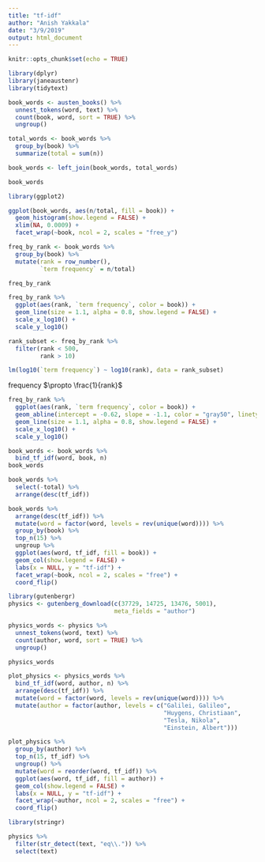 ```yaml
---
title: "tf-idf"
author: "Anish Yakkala"
date: "3/9/2019"
output: html_document
---
```


```r
knitr::opts_chunk$set(echo = TRUE)
```

```r
library(dplyr)
library(janeaustenr)
library(tidytext)

```

```r
book_words <- austen_books() %>%
  unnest_tokens(word, text) %>%
  count(book, word, sort = TRUE) %>%
  ungroup()

total_words <- book_words %>%
  group_by(book) %>%
  summarize(total = sum(n))

book_words <- left_join(book_words, total_words)

book_words
```

```r
library(ggplot2)

ggplot(book_words, aes(n/total, fill = book)) +
  geom_histogram(show.legend = FALSE) +
  xlim(NA, 0.0009) +
  facet_wrap(~book, ncol = 2, scales = "free_y")
```

```r
freq_by_rank <- book_words %>% 
  group_by(book) %>% 
  mutate(rank = row_number(), 
         `term frequency` = n/total)

freq_by_rank
```

```r
freq_by_rank %>% 
  ggplot(aes(rank, `term frequency`, color = book)) + 
  geom_line(size = 1.1, alpha = 0.8, show.legend = FALSE) + 
  scale_x_log10() +
  scale_y_log10()
```

```r
rank_subset <- freq_by_rank %>% 
  filter(rank < 500,
         rank > 10)

lm(log10(`term frequency`) ~ log10(rank), data = rank_subset)
```

frequency $\propto \frac{1}{rank}$

```r
freq_by_rank %>% 
  ggplot(aes(rank, `term frequency`, color = book)) + 
  geom_abline(intercept = -0.62, slope = -1.1, color = "gray50", linetype = 2) +
  geom_line(size = 1.1, alpha = 0.8, show.legend = FALSE) + 
  scale_x_log10() +
  scale_y_log10()
```

```r
book_words <- book_words %>%
  bind_tf_idf(word, book, n)
book_words
```


```r
book_words %>%
  select(-total) %>%
  arrange(desc(tf_idf))
```

```r
book_words %>%
  arrange(desc(tf_idf)) %>%
  mutate(word = factor(word, levels = rev(unique(word)))) %>% 
  group_by(book) %>% 
  top_n(15) %>% 
  ungroup %>%
  ggplot(aes(word, tf_idf, fill = book)) +
  geom_col(show.legend = FALSE) +
  labs(x = NULL, y = "tf-idf") +
  facet_wrap(~book, ncol = 2, scales = "free") +
  coord_flip()
```

```r
library(gutenbergr)
physics <- gutenberg_download(c(37729, 14725, 13476, 5001), 
                              meta_fields = "author")
```

```r
physics_words <- physics %>%
  unnest_tokens(word, text) %>%
  count(author, word, sort = TRUE) %>%
  ungroup()

physics_words
```

```r
plot_physics <- physics_words %>%
  bind_tf_idf(word, author, n) %>%
  arrange(desc(tf_idf)) %>%
  mutate(word = factor(word, levels = rev(unique(word)))) %>%
  mutate(author = factor(author, levels = c("Galilei, Galileo",
                                            "Huygens, Christiaan", 
                                            "Tesla, Nikola",
                                            "Einstein, Albert")))

plot_physics %>% 
  group_by(author) %>% 
  top_n(15, tf_idf) %>% 
  ungroup() %>%
  mutate(word = reorder(word, tf_idf)) %>%
  ggplot(aes(word, tf_idf, fill = author)) +
  geom_col(show.legend = FALSE) +
  labs(x = NULL, y = "tf-idf") +
  facet_wrap(~author, ncol = 2, scales = "free") +
  coord_flip()
```

```r
library(stringr)

physics %>% 
  filter(str_detect(text, "eq\\.")) %>% 
  select(text)
```

